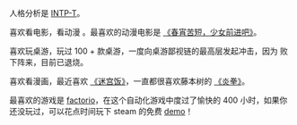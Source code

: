 人格分析是 [INTP-T](https://www.16personalities.com/ch/intp-%E4%BA%BA%E6%A0%BC)。

喜欢看电影，看动漫 <DeletedData data="立志成为动漫婆罗门" /> 。最喜欢的动漫电影是 [《春宵苦短，少女前进吧》](https://bangumi.tv/subject/202240)。

喜欢玩桌游，玩过 100 + 款桌游，一度向桌游鄙视链的最高层发起冲击，因为 <DeletedData data="金钱不够" /> 败下阵来，目前已退烧。

喜欢看漫画，最近喜欢 [《迷宫饭》](https://bangumi.tv/subject/105206)，一直都很喜欢藤本树的 [《炎拳》](https://bangumi.tv/subject/179872)。

最喜欢的游戏是 [factorio](https://www.factorio.com/)，在这个自动化游戏中度过了愉快的 400 小时，如果你还没玩过，可以花点时间玩下 steam 的免费 [demo](https://store.steampowered.com/app/427520/Factorio/)！
